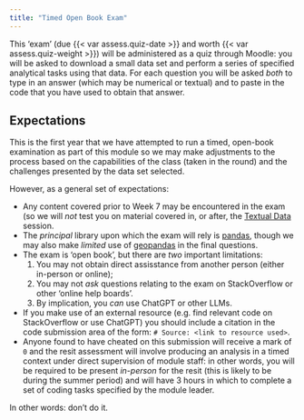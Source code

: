 ```yaml
---
title: "Timed Open Book Exam"
---
```


This 'exam' (due {{< var assess.quiz-date >}} and worth {{< var assess.quiz-weight >}}) will be administered as a quiz through Moodle: you will be asked to download a small data set and perform a series of specified analytical tasks using that data. For each question you will be asked *both* to type in an answer (which may be numerical or textual) and to paste in the code that you have used to obtain that answer. 

## Expectations

This is the first year that we have attempted to run a timed, open-book examination as part of this module so we may make adjustments to the process based on the capabilities of the class (taken in the round) and the challenges presented by the data set selected. 

However, as a general set of expectations:

- Any content covered prior to Week 7 may be encountered in the exam (so we will *not* test you on material covered in, or after, the [Textual Data](../sessions/week7.qmd) session.
- The *principal* library upon which the exam will rely is [pandas](), though we may also make *limited* use of [geopandas]() in the final questions.
- The exam is 'open book', but there are *two* important limitations: 
  1. You may not obtain direct assisstance from another person (either in-person or online); 
  2. You may not *ask* questions relating to the exam on StackOverflow or other 'online help boards'. 
  3. By implication, you *can* use ChatGPT or other LLMs. 
- If you make use of an external resource (e.g. find relevant code on StackOverflow or use ChatGPT) you should include a citation in the code submission area of the form: `# Source: <link to resource used>`.
- Anyone found to have cheated on this submission will receive a mark of `0` and the resit assessment will involve producing an analysis in a timed context under direct supervision of module staff: in other words, you will be required to be present *in-person* for the resit (this is likely to be during the summer period) and will have 3 hours in which to complete a set of coding tasks specified by the module leader.

In other words: don't do it.

